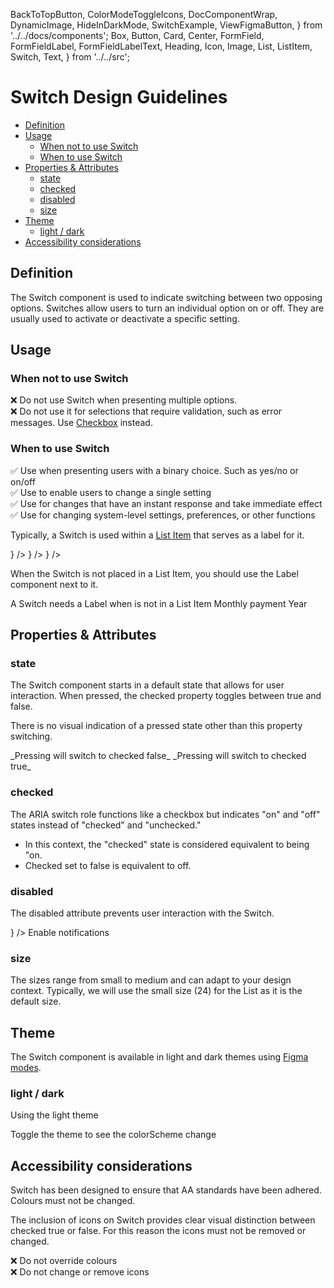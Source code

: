   BackToTopButton,
  ColorModeToggleIcons,
  DocComponentWrap,
  DynamicImage,
  HideInDarkMode,
  SwitchExample,
  ViewFigmaButton,
} from '../../docs/components';
  Box,
  Button,
  Card,
  Center,
  FormField,
  FormFieldLabel,
  FormFieldLabelText,
  Heading,
  Icon,
  Image,
  List,
  ListItem,
  Switch,
  Text,
} from '../../src';

<Meta title="Design Guidelines / Switch" />

<ViewFigmaButton url="https://www.figma.com/design/3RY3OvLA88yZksRjOfjQJm/UW-App-UI?node-id=850-1596" />

<BackToTopButton />

# Switch Design Guidelines

- [Definition](#definition)
- [Usage](#usage)
  - [When not to use Switch](#when-not-to-use-switch)
  - [When to use Switch](#when-to-use-switch)
- [Properties & Attributes](#properties--attributes)
  - [state](#state)
  - [checked](#checked)
  - [disabled](#disabled)
  - [size](#size)
- [Theme](#theme)
  - [light / dark](#light--dark)
- [Accessibility considerations](#accessibility-considerations)

## Definition

The Switch component is used to indicate switching between two opposing options. Switches allow users
to turn an individual option on or off. They are usually used to activate or deactivate a specific setting.

## Usage

### When not to use Switch

❌ Do not use Switch when presenting multiple options.<br />
❌ Do not use it for selections that require validation, such as error messages. Use
[Checkbox](/?path=/docs/native-ui-components-checkbox--docs) instead.

### When to use Switch

✅ Use when presenting users with a binary choice. Such as yes/no or on/off<br />
✅ Use to enable users to change a single setting<br />
✅ Use for changes that have an instant response and take immediate effect<br />
✅ Use for changing system-level settings, preferences, or other functions

Typically, a Switch is used within a [List Item](/?path=/docs/native-ui-components-list--docs) that serves as a label for it.

<DocComponentWrap>
  <Flex direction="column" space="xl">
    <List>
      <ListItem
        text="Notifications"
        supportingText="Get all notifications messages"
        divider
        trailingContent={<SwitchExample value={true} size="small" />}
      />
    </List>
    <List>
      <ListItem
        text="Notifications"
        supportingText="Get all notifications messages"
        divider
        trailingContent={<SwitchExample value={false} size="small" />}
      />
    </List>
    <List disabled>
      <ListItem
        text="Notifications"
        supportingText="Get all notifications messages"
        divider
        trailingContent={<SwitchExample value={true} disabled size="small" />}
      />
    </List>
  </Flex>
</DocComponentWrap>

When the Switch is not placed in a List Item, you should use the Label component next to it.

<DocComponentWrap>
  <Flex direction="column" space="xl">
    <FormField>
      <Flex direction="row" space="lg" style={{ alignItems: 'center' }}>
        <SwitchExample size="small" value={true} />
        <FormFieldLabel>
          <FormFieldLabelText nested>
            A Switch needs a Label when is not in a List Item
          </FormFieldLabelText>
        </FormFieldLabel>
      </Flex>
    </FormField>
    <FormField>
      <Flex direction="row" space="lg" style={{ alignItems: 'center' }}>
        <SwitchExample size="medium" value={false} />
        <FormFieldLabel>
          <FormFieldLabelText nested>Monthly payment</FormFieldLabelText>
        </FormFieldLabel>
      </Flex>
    </FormField>
    <FormField>
      <Flex direction="row" space="lg" style={{ alignItems: 'center' }}>
        <FormFieldLabel>
          <FormFieldLabelText nested={true}>Year</FormFieldLabelText>
        </FormFieldLabel>
        <SwitchExample size="medium" value={true} />
      </Flex>
    </FormField>
  </Flex>
</DocComponentWrap>

## Properties & Attributes

### state

The Switch component starts in a default state that allows for user interaction. When pressed,
the checked property toggles between true and false.

There is no visual indication of a pressed state other than this property switching.

<DocComponentWrap>
  <SwitchExample value={true} />
</DocComponentWrap>
_Pressing will switch to checked false_

<DocComponentWrap>
  <SwitchExample value={false} />
</DocComponentWrap>
_Pressing will switch to checked true_

### checked

The ARIA switch role functions like a checkbox but indicates "on" and "off" states instead
of "checked" and "unchecked."

- In this context, the "checked" state is considered equivalent to being "on.
- Checked set to false is equivalent to off.

### disabled

The disabled attribute prevents user interaction with the Switch.

<DocComponentWrap>
  <Flex direction="column" space="lg">
    <Flex direction="row" space="lg">
      <SwitchExample value={true} disabled size="small" />
      <SwitchExample value={false} disabled />
    </Flex>
    <List>
      <ListItem
        text="A disabled List item"
        supportingText="Get all notifications messages"
        divider
        trailingContent={<SwitchExample value={true} disabled size="small" />}
      />
    </List>
    <FormField disabled>
      <Flex direction="row" space="lg" style={{ alignItems: 'center' }}>
        <SwitchExample disabled />
        <FormFieldLabel>
          <FormFieldLabelText>Enable notifications</FormFieldLabelText>
        </FormFieldLabel>
      </Flex>
    </FormField>
  </Flex>
</DocComponentWrap>

### size

The sizes range from small to medium and can adapt to your design context.
Typically, we will use the small size (24) for the List as it is the default size.

<DocComponentWrap>
  <Flex direction="row" space="lg">
    <SwitchExample value={true} size="small" />
    <SwitchExample value={true} size="medium" />
  </Flex>
</DocComponentWrap>

## Theme

The Switch component is available in light and dark themes using [Figma modes](https://help.figma.com/hc/en-us/articles/15343816063383-Modes-for-variables).

### light / dark

Using the light theme

<DocComponentWrap>
  <Box p="250" backgroundColor="$grey50">
    <Flex direction="column" space="xl">
      <Flex direction="row" space="xl">
        <SwitchExample value={true} size="small" />
        <SwitchExample value={false} size="small" />
        <SwitchExample value={true} size="small" disabled />
        <SwitchExample value={false} size="small" disabled />
      </Flex>
      <Flex direction="row" space="xl">
        <SwitchExample value={true} size="medium" />
        <SwitchExample value={false} size="medium" />
        <SwitchExample value={true} size="medium" disabled />
        <SwitchExample value={false} size="medium" disabled />
      </Flex>
    </Flex>
  </Box>
</DocComponentWrap>

<div style={{ display: 'flex', alignItems: 'center', gap: 10, marginTop: 16 }}>
  <div>
    <ColorModeToggleIcons />
  </div>
  <Text italic>Toggle the theme to see the colorScheme change</Text>
</div>

## Accessibility considerations

Switch has been designed to ensure that AA standards have been adhered. Colours must not be changed.

The inclusion of icons on Switch provides clear visual distinction between checked true or false.
For this reason the icons must not be removed or changed.

❌ Do not override colours<br/>
❌ Do not change or remove icons

